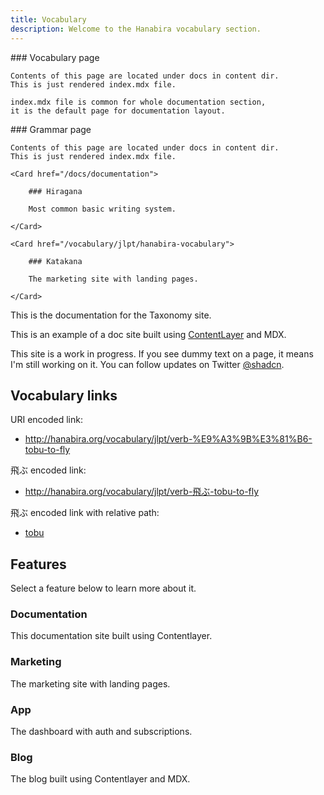 ```yaml
---
title: Vocabulary
description: Welcome to the Hanabira vocabulary section.
---
```


<Card >
    ### Vocabulary page

    Contents of this page are located under docs in content dir.
    This is just rendered index.mdx file.

    index.mdx file is common for whole documentation section, 
    it is the default page for documentation layout.
</Card>

<Card >
    ### Grammar page

    Contents of this page are located under docs in content dir.
    This is just rendered index.mdx file.
</Card>

<div className="grid sm:grid-cols-2 gap-4 mt-6">

    <Card href="/docs/documentation">

        ### Hiragana

        Most common basic writing system.

    </Card>

    <Card href="/vocabulary/jlpt/hanabira-vocabulary">

        ### Katakana

        The marketing site with landing pages.

    </Card>

</div>

This is the documentation for the Taxonomy site.

This is an example of a doc site built using [ContentLayer](/docs/documentation/contentlayer) and MDX.

<Callout>

This site is a work in progress. If you see dummy text on a page, it means I'm still working on it. You can follow updates on Twitter [@shadcn](https://twitter.com/shadcn).

</Callout>

<Callout>

## Vocabulary links

URI encoded link:

- http://hanabira.org/vocabulary/jlpt/verb-%E9%A3%9B%E3%81%B6-tobu-to-fly

飛ぶ encoded link:

- http://hanabira.org/vocabulary/jlpt/verb-飛ぶ-tobu-to-fly

飛ぶ encoded link with relative path:

- [tobu](/vocabulary/jlpt/verb-飛ぶ-tobu-to-fly)

</Callout>

## Features

Select a feature below to learn more about it.

<div className="grid sm:grid-cols-2 gap-4 mt-6">

<Card href="/docs/documentation">

### Documentation

This documentation site built using Contentlayer.

</Card>

<Card href="/docs/marketing" disabled>

### Marketing

The marketing site with landing pages.

</Card>

<Card href="/docs/app" disabled>

### App

The dashboard with auth and subscriptions.

</Card>

<Card href="/docs/blog" disabled>

### Blog

The blog built using Contentlayer and MDX.

</Card>

</div>
